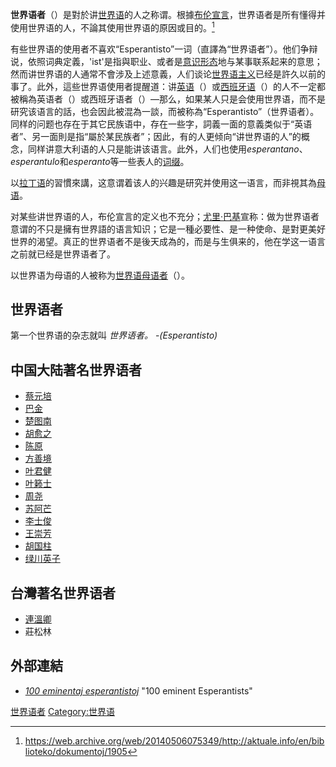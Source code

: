 {{refimprove|date=2017年2月}}
{{Proofreader needed}}

{{Esperanto|expanded=Culture}}
'''世界语者'''（{{lang-eo|Esperantisto}}）是對於讲[[世界语|世界语]]的人之称谓。根據[[布伦宣言|布伦宣言]]，世界语者是所有懂得并使用世界语的人，不論其使用世界语的原因或目的。<ref>https://web.archive.org/web/20140506075349/http://aktuale.info/en/biblioteko/dokumentoj/1905</ref>

有些世界语的使用者不喜欢“Esperantisto”一词（直譯為“世界语者”）。{{citation needed}}他们争辩说，依照词典定義，'ist'是指與职业、或者是[[意识形态|意识形态]]地与某事联系起来的意思；然而讲世界语的人通常不會涉及上述意義，人们谈论[[世界语主义|世界语主义]]已经是許久以前的事了。此外，這些世界语使用者提醒道：讲[[英语|英语]]（{{lang|en|English language}}）或[[西班牙语|西班牙语]]（{{lang|en|Spanish language}}）的人不一定都被稱為英语者（{{lang|en|English person}}）或西班牙语者（{{lang|en|Spanish person}}）—那么，如果某人只是会使用世界语，而不是研究该语言的話，也会因此被混為一談，而被称為“Esperantisto”（世界语者）。同样的问题也存在于其它民族语中，存在一些字，詞義一面的意義类似于“英语者”、另一面則是指“屬於某民族者”；因此，有的人更倾向“讲世界语的人”的概念，同样讲意大利语的人只是能讲该语言。此外，人们也使用''esperantano''、''esperantulo''和''esperanto''等一些表人的[[词缀|词缀]]。

以[[拉丁语|拉丁语]]的習慣來講，这意谓着该人的兴趣是研究并使用这一语言，而非視其為[[母语|母语]]。

对某些讲世界语的人，布伦宣言的定义也不充分；[[尤里·巴基|尤里·巴基]]宣称：做为世界语者意谓的不只是擁有世界語的语言知识；它是一種必要性、是一种使命、是對更美好世界的渴望。真正的世界语者不是後天成為的，而是与生俱来的，他在学这一语言之前就已经是世界语者了。{{citation needed}}

以世界语为母语的人被称为[[世界语母语者|世界语母语者]]（{{lang-eo|Denaskuloj}}）。

==世界语者==
第一个世界语的杂志就叫 ''世界语者。'' -''(Esperantisto)''

==中国大陆著名世界语者==
*[[蔡元培|蔡元培]]
*[[巴金|巴金]]
*[[楚图南|楚图南]]
*[[胡愈之|胡愈之]]
*[[陈原|陈原]]
*[[方善境|方善境]]
*[[叶君健|叶君健]]
*[[叶籁士|叶籁士]]
*[[周尧|周尧]]
*[[苏阿芒|苏阿芒]]
*[[李士俊|李士俊]]
*[[王崇芳|王崇芳]]
*[[胡国柱|胡国柱]]
*[[绿川英子|绿川英子]]

==台灣著名世界语者==
*[[連溫卿|連溫卿]]
*莊松林

==外部連結==
* [https://web.archive.org/web/20070927194824/http://www.esperanto.org/Ondo/H-100.htm ''100 eminentaj esperantistoj''] "100 eminent Esperantists" {{eo}}

{{Authority control}}
[[Category:世界语者|]]
[[Category:世界语|Category:世界语]]
